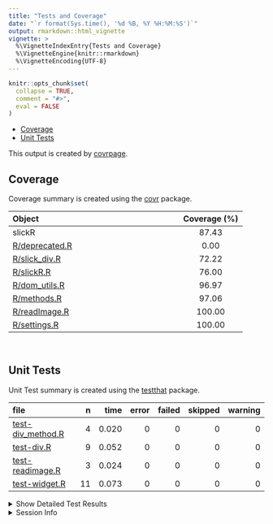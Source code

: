 ```yaml
---
title: "Tests and Coverage"
date: "`r format(Sys.time(), '%d %B, %Y %H:%M:%S')`"
output: rmarkdown::html_vignette
vignette: >
  %\VignetteIndexEntry{Tests and Coverage}
  %\VignetteEngine{knitr::rmarkdown}
  %\VignetteEncoding{UTF-8}
---
```

  
```r
knitr::opts_chunk$set(
  collapse = TRUE,
  comment = "#>",
  eval = FALSE
)
```

<!--- Placeholder for tests/README.md Do Not Edit--->
-   [Coverage](#coverage)
-   [Unit Tests](#unit-tests)

This output is created by
[covrpage](https://github.com/yonicd/covrpage).

## Coverage

Coverage summary is created using the
[covr](https://github.com/r-lib/covr) package.

| Object                              | Coverage (%) |
|:------------------------------------|:------------:|
| slickR                              |    87.43     |
| [R/deprecated.R](https://github.com/yonicd/slickR/blob/master/R/deprecated.R) |     0.00     |
| [R/slick\_div.R](https://github.com/yonicd/slickR/blob/master/R/slick_div.R)  |    72.22     |
| [R/slickR.R](https://github.com/yonicd/slickR/blob/master/R/slickR.R)         |    76.00     |
| [R/dom\_utils.R](https://github.com/yonicd/slickR/blob/master/R/dom_utils.R)  |    96.97     |
| [R/methods.R](https://github.com/yonicd/slickR/blob/master/R/methods.R)       |    97.06     |
| [R/readImage.R](https://github.com/yonicd/slickR/blob/master/R/readImage.R)   |    100.00    |
| [R/settings.R](https://github.com/yonicd/slickR/blob/master/R/settings.R)     |    100.00    |

<br>

## Unit Tests

Unit Test summary is created using the
[testthat](https://github.com/r-lib/testthat) package.

| file                                             |   n |  time | error | failed | skipped | warning |
|:-------------------------------------------------|----:|------:|------:|-------:|--------:|--------:|
| [test-div\_method.R](https://github.com/yonicd/slickR/blob/master/tests/testthat/test-div_method.R) |   4 | 0.020 |     0 |      0 |       0 |       0 |
| [test-div.R](https://github.com/yonicd/slickR/blob/master/tests/testthat/test-div.R)                |   9 | 0.052 |     0 |      0 |       0 |       0 |
| [test-readimage.R](https://github.com/yonicd/slickR/blob/master/tests/testthat/test-readimage.R)    |   3 | 0.024 |     0 |      0 |       0 |       0 |
| [test-widget.R](https://github.com/yonicd/slickR/blob/master/tests/testthat/test-widget.R)          |  11 | 0.073 |     0 |      0 |       0 |       0 |

<details closed>
<summary>
Show Detailed Test Results
</summary>

| file                                                     | context     | test                                       | status |   n |  time |
|:---------------------------------------------------------|:------------|:-------------------------------------------|:-------|----:|------:|
| [test-div\_method.R](https://github.com/yonicd/slickR/blob/master/tests/testthat/test-div_method.R#L8_L11)  | div methods | slick div method: shiny.tag                | PASS   |   1 | 0.003 |
| [test-div\_method.R](https://github.com/yonicd/slickR/blob/master/tests/testthat/test-div_method.R#L15_L18) | div methods | slick div method: list                     | PASS   |   1 | 0.003 |
| [test-div\_method.R](https://github.com/yonicd/slickR/blob/master/tests/testthat/test-div_method.R#L22_L29) | div methods | slick div method: list with link           | PASS   |   1 | 0.009 |
| [test-div\_method.R](https://github.com/yonicd/slickR/blob/master/tests/testthat/test-div_method.R#L33_L39) | div methods | slick div method: xml                      | PASS   |   1 | 0.005 |
| [test-div.R](https://github.com/yonicd/slickR/blob/master/tests/testthat/test-div.R#L8_L11)                 | divs        | slick div types: img default               | PASS   |   1 | 0.002 |
| [test-div.R](https://github.com/yonicd/slickR/blob/master/tests/testthat/test-div.R#L15_L18)                | divs        | slick div types: img vector                | PASS   |   1 | 0.002 |
| [test-div.R](https://github.com/yonicd/slickR/blob/master/tests/testthat/test-div.R#L22_L25)                | divs        | slick div types: img file                  | PASS   |   1 | 0.031 |
| [test-div.R](https://github.com/yonicd/slickR/blob/master/tests/testthat/test-div.R#L29_L36)                | divs        | slick div types: img link                  | PASS   |   1 | 0.002 |
| [test-div.R](https://github.com/yonicd/slickR/blob/master/tests/testthat/test-div.R#L40_L43)                | divs        | slick div types: p                         | PASS   |   1 | 0.002 |
| [test-div.R](https://github.com/yonicd/slickR/blob/master/tests/testthat/test-div.R#L47_L50)                | divs        | slick div types: iframe                    | PASS   |   1 | 0.001 |
| [test-div.R](https://github.com/yonicd/slickR/blob/master/tests/testthat/test-div.R#L58_L71)                | divs        | slick list: dots                           | PASS   |   1 | 0.004 |
| [test-div.R](https://github.com/yonicd/slickR/blob/master/tests/testthat/test-div.R#L75_L88)                | divs        | slick list: list                           | PASS   |   1 | 0.003 |
| [test-div.R](https://github.com/yonicd/slickR/blob/master/tests/testthat/test-div.R#L94_L98)                | divs        | slick outer div: wrap div                  | PASS   |   1 | 0.005 |
| [test-readimage.R](https://github.com/yonicd/slickR/blob/master/tests/testthat/test-readimage.R#L6_L9)      | read images | slick div method: png                      | PASS   |   1 | 0.012 |
| [test-readimage.R](https://github.com/yonicd/slickR/blob/master/tests/testthat/test-readimage.R#L13_L16)    | read images | slick div method: svg                      | PASS   |   1 | 0.003 |
| [test-readimage.R](https://github.com/yonicd/slickR/blob/master/tests/testthat/test-readimage.R#L21_L23)    | read images | slick div method: svg not standalone       | PASS   |   1 | 0.009 |
| [test-widget.R](https://github.com/yonicd/slickR/blob/master/tests/testthat/test-widget.R#L20_L24)          | widget      | slickR widget: default                     | PASS   |   1 | 0.003 |
| [test-widget.R](https://github.com/yonicd/slickR/blob/master/tests/testthat/test-widget.R#L28_L32)          | widget      | slickR widget: shiny.tag                   | PASS   |   1 | 0.003 |
| [test-widget.R](https://github.com/yonicd/slickR/blob/master/tests/testthat/test-widget.R#L36_L40)          | widget      | slickR widget: css height                  | PASS   |   1 | 0.005 |
| [test-widget.R](https://github.com/yonicd/slickR/blob/master/tests/testthat/test-widget.R#L48_L50)          | widget      | combining slickR: stack                    | PASS   |   1 | 0.002 |
| [test-widget.R](https://github.com/yonicd/slickR/blob/master/tests/testthat/test-widget.R#L54_L56)          | widget      | combining slickR: synch                    | PASS   |   1 | 0.002 |
| [test-widget.R](https://github.com/yonicd/slickR/blob/master/tests/testthat/test-widget.R#L60_L64)          | widget      | combining slickR: same name                | PASS   |   1 | 0.003 |
| [test-widget.R](https://github.com/yonicd/slickR/blob/master/tests/testthat/test-widget.R#L68_L72)          | widget      | combining slickR: stack with setting       | PASS   |   1 | 0.004 |
| [test-widget.R](https://github.com/yonicd/slickR/blob/master/tests/testthat/test-widget.R#L80)              | widget      | slickR settings: add dots                  | PASS   |   1 | 0.003 |
| [test-widget.R](https://github.com/yonicd/slickR/blob/master/tests/testthat/test-widget.R#L84_L86)          | widget      | slickR settings: add setting to wrong side | PASS   |   1 | 0.012 |
| [test-widget.R](https://github.com/yonicd/slickR/blob/master/tests/testthat/test-widget.R#L90_L93)          | widget      | slickR settings: bad name                  | PASS   |   1 | 0.006 |
| [test-widget.R](https://github.com/yonicd/slickR/blob/master/tests/testthat/test-widget.R#L97_L100)         | widget      | slickR settings: bad class                 | PASS   |   1 | 0.030 |

</details>
<details>
<summary>
Session Info
</summary>

| Field    | Value                               |
|:---------|:------------------------------------|
| Version  | R version 3.6.3 (2020-02-29)        |
| Platform | x86\_64-apple-darwin15.6.0 (64-bit) |
| Running  | macOS Catalina 10.15.7              |
| Language | en\_US                              |
| Timezone | America/New\_York                   |

| Package  | Version |
|:---------|:--------|
| testthat | 3.0.0   |
| covr     | 3.5.0   |
| covrpage | 0.1     |

</details>
<!--- Final Status : pass --->
